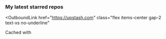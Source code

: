 
### My latest starred repos

<OutboundLink
  href="https://upstash.com"
  class="flex items-center gap-2 text-xs no-underline"
>
  <span>Cached with</span>
  <UpstashIcon class="inline-block h-6" aria-label="Upstash" />
</OutboundLink>

<GithubStarred />
